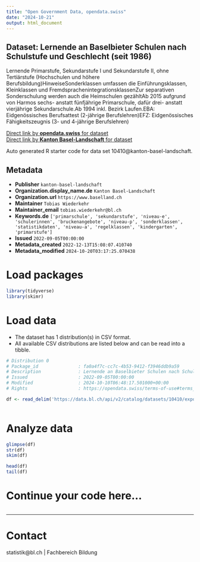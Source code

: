 ```yaml
---
title: "Open Government Data, opendata.swiss"
date: "2024-10-21"
output: html_document
---
```


## Dataset: Lernende an Baselbieter Schulen nach Schulstufe und Geschlecht (seit 1986)

Lernende Primarstufe, Sekundarstufe I und Sekundarstufe II, ohne Tertiärstufe (Hochschulen und höhere Berufsbildung)HinweiseSonderklassen umfassen die Einführungsklassen, Kleinklassen und FremdsprachenintegrationsklassenZur separativen Sonderschulung werden auch die Heimschulen gezähltAb 2015 aufgrund von Harmos sechs- anstatt fünfjährige Primarschule, dafür drei- anstatt vierjährige Sekundarschule.Ab 1994 inkl. Bezirk Laufen.EBA: Eidgenössisches Berufsattest (2-jährige Berufslehren)EFZ: Eidgenössisches Fähigkeitszeugnis (3- und 4-jährige Berufslehren)

[Direct link by **opendata.swiss** for dataset](https://opendata.swiss/de/dataset/lernende-an-baselbieter-schulen-nach-schulstufe-und-geschlecht-ab-1986)<br>
[Direct link by **Kanton Basel-Landschaft** for dataset](https://data.bl.ch/explore/dataset/10410/)

Auto generated R starter code for data set 10410@kanton-basel-landschaft.

## Metadata

- **Publisher** `kanton-basel-landschaft`
- **Organization.display_name.de** `Kanton Basel-Landschaft`
- **Organization.url** `https://www.baselland.ch`
- **Maintainer** `Tobias Wiederkehr`
- **Maintainer_email** `tobias.wiederkehr@bl.ch`
- **Keywords.de** `['primarschule', 'sekundarstufe', 'niveau-e', 'schulerinnen', 'bruckenangebote', 'niveau-p', 'sonderklassen', 'statistikdaten', 'niveau-a', 'regelklassen', 'kindergarten', 'primarstufe']`
- **Issued** `2022-09-05T00:00:00`
- **Metadata_created** `2022-12-13T15:08:07.410740`
- **Metadata_modified** `2024-10-20T03:17:25.070438`


# Load packages

```r

library(tidyverse)
library(skimr)

```

# Load data

-   The dataset has 1 distribution(s) in CSV format.
-   All available CSV distributions are listed below and can be read into a tibble.

```r

# Distribution 0
# Package_id               : fa0a4f7c-cc7c-4b53-9412-f3946ddb9a59
# Description              : Lernende an Baselbieter Schulen nach Schulstufe und Geschlecht (seit 1986) (csv)
# Issued                   : 2022-09-05T00:00:00
# Modified                 : 2024-10-10T06:48:17.501000+00:00
# Rights                   : https://opendata.swiss/terms-of-use#terms_by

df <- read_delim('https://data.bl.ch/api/v2/catalog/datasets/10410/exports/csv?use_labels=true')



```

# Analyze data

```r

glimpse(df)
str(df)
skim(df)

head(df)
tail(df)

```

# Continue your code here...

```r

```

------------------------------------------------------------------------

# Contact

statistik@bl.ch | Fachbereich Bildung
